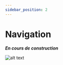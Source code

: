 ```yaml
---
sidebar_position: 2
---
```


# Navigation

**_En cours de construction_**

![alt text]("/../../../static/img/illustration/Bricklayer-bro.svg)
